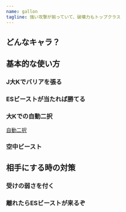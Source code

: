 ```yaml
---
name: gallon
tagline: 強い攻撃が揃っていて、破壊力もトップクラス
---
```


## どんなキャラ？

## 基本的な使い方

### J大Kでバリアを張る

### ESビーストが当たれば勝てる

### 大Kでの自動二択

[自動二択](../techniques/option_select)

### 空中ビースト

## 相手にする時の対策

### 受けの弱さを付く

### 離れたらESビーストが来るぞ


